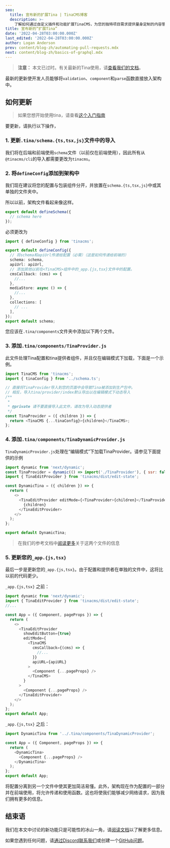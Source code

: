 ```yaml
---
seo:
  title: 宣布新的扩展Tina | TinaCMS博客
  description: >-
    了解如何通过自定义插件和功能扩展TinaCMS，为您的独特项目需求提供量身定制的内容管理解决方案。
title: 宣布新的“扩展Tina”
date: '2022-04-28T03:00:00.000Z'
last_edited: '2022-04-28T03:00:00.000Z'
author: Logan Anderson
prev: content/blog-zh/automating-pull-requests.mdx
next: content/blog-zh/basics-of-graphql.mdx
---
```


> **注意：** 本文已过时。有关最新的Tina使用，请[查看我们的文档](/docs)。

最新的更新使开发人员能够将`validation`、`component`和`parse`函数直接放入架构中。

## 如何更新

> 如果您想开始使用tina，请查看[这个入门指南](/docs/setup-overview/)

要更新，请执行以下操作，

### 1. 更新`.tina/schema.{ts,tsx,js}`文件中的导入

我们将在后端和前端使用`schema`文件（以前仅在前端使用），因此所有从`@tinacms/cli`的导入都需要更改为`tinacms`。

### 2. 将`defineConfig`添加到架构中

我们现在建议将您的配置与包装组件分开，并放置在`schema.{ts,tsx,js}`中或其单独的文件夹中。

所以以前，架构文件看起来像这样。

```ts
export default defineSchema({
  // schema here
});
```

必须更改为

```ts
import { defineConfig } from 'tinacms';

export default defineConfig({
  // 将schema和apiUrl传递给配置（必需）（这是如何传递给前端的）
  schema: schema,
  apiUrl: apiUrl,
  // 添加其他以前在<TinaCMS>组件中的_app.{js,tsx}文件中的配置。
  cmsCallback: (cms) => {
    //...
  },
  mediaStore: async () => {
    //...
  },
  collections: [
    // ...
  ],
});
export default schema;
```

您应该在`.tina/components`文件夹中添加以下两个文件。

### 3. 添加`.tina/components/TinaProvider.js`

此文件处理Tina配置和tina提供者组件，并且仅在编辑模式下加载，下面是一个示例。

```js
import TinaCMS from 'tinacms';
import { tinaConfig } from '../schema.ts';

// 直接将TinaProvider导入到您的页面中会导致Tina被添加到生产包中。
// 相反，导入tina/provider/index默认导出以在编辑模式下动态导入
/**
 *
 * @private 请不要直接导入此文件，请改为导入动态提供者
 */
const TinaProvider = ({ children }) => {
  return <TinaCMS {...tinaConfig}>{children}</TinaCMS>;
};
```

### 4. 添加`.tina/components/TinaDynamicProvider.js`

`TinaDynamicProvider.js`处理在“编辑模式”下加载TinaProvider。请参见下面提供的示例

```js
import dynamic from 'next/dynamic';
const TinaProvider = dynamic(() => import('./TinaProvider'), { ssr: false });
import { TinaEditProvider } from 'tinacms/dist/edit-state';

const DynamicTina = ({ children }) => {
  return (
    <>
      <TinaEditProvider editMode={<TinaProvider>{children}</TinaProvider>}>
        {children}
      </TinaEditProvider>
    </>
  );
};

export default DynamicTina;
```

> 在我们的参考文档中[阅读更多](/docs/tina-folder/overview/#tinadynamicproviderjs)关于这两个文件的信息

### 5. 更新您的`_app.{js,tsx}`

最后一步是更新您的`_app.{js,tsx}`。由于配置和提供者在单独的文件中，这将比以前的代码更少。

`_app.{js,tsx}` 之前：

```js
import dynamic from 'next/dynamic';
import { TinaEditProvider } from 'tinacms/dist/edit-state';
//...

const App = ({ Component, pageProps }) => {
  return (
    <>
      <TinaEditProvider
        showEditButton={true}
        editMode={
          <TinaCMS
            cmsCallback={(cms) => {
              //...
            }}
            apiURL={apiURL}
          >
            <Component {...pageProps} />
          </TinaCMS>
        }
      >
        <Component {...pageProps} />
      </TinaEditProvider>
    </>
  );
};
export default App;
```

`_app.{js,tsx}` 之后：

```js
import DynamicTina from '../.tina/components/TinaDynamicProvider';

const App = ({ Component, pageProps }) => {
  return (
    <DynamicTina>
      <Component {...pageProps} />
    </DynamicTina>
  );
};
export default App;
```

将配置分离到另一个文件中使其更加简洁易懂。此外，架构现在作为配置的一部分并在前端使用，将允许传递和使用函数。这也将使我们能够减少网络请求，因为我们拥有更多的信息。

## 结束语

我们在本文中讨论的新功能只是可能性的冰山一角，请[阅读文档](/docs/)以了解更多信息。

如果您遇到任何问题，请[通过Discord联系我们](https://discord.com/invite/zumN63Ybpf)或创建一个[GitHub问题](https://github.com/tinacms/tinacms/issues/new/choose)。